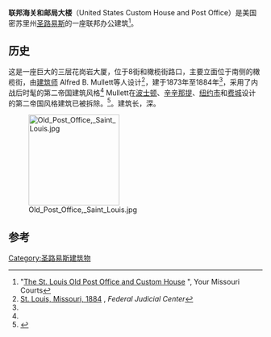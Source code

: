 {{Infobox NRHP
  | name =联邦海关和邮局大楼
  | nrhp_type = nhl
  | designated_other1_name= 圣路易斯地标
  | designated_other1_date= 
  | designated_other1_abbr= STLL
  | designated_other1_link= 圣路易斯地标
  | designated_other1_color= #aaccff
  | image = MO-St. Louis courthouse 1884.jpg
  | location= 密苏里州[[圣路易斯|圣路易斯]]
  | coordinates = {{coord|38|37|44|N|90|11|34|W|display=inline,title}}
  | built =1873-1884年
| architect= Alfred Bult Mullett
| architecture= 第二帝国
| designated_nrhp_type= 1970年12月30日<ref name="nhlsum">{{cite web|url=http://tps.cr.nps.gov/nhl/detail.cfm?ResourceId=806&ResourceType=Building|title=United States Customhouse And Post Office (St. Louis)|accessdate=2008-06-18|work=National Historic Landmark summary listing|publisher=National Park Service|deadurl=yes|archiveurl=https://web.archive.org/web/20090301043629/http://tps.cr.nps.gov/nhl/detail.cfm?ResourceId=806&ResourceType=Building|archivedate=2009-03-01}}</ref>
 | added = 1968年11月22日<ref name="nris">{{NRISref|2008a}}</ref>
 | governing_body = GENERAL SERVICES ADMINISTRATION
 | refnum=68000053
}}
'''联邦海关和邮局大楼'''（United States Custom House and Post Office）是美国密苏里州[[圣路易斯|圣路易斯]]的一座联邦办公建筑<ref>"[http://www.courts.mo.gov/page.asp?id=3502 The St. Louis Old Post Office and Custom House] {{Webarchive|url=https://archive.is/20070529040453/http://www.courts.mo.gov/page.asp?id=3502 |date=2007-05-29 }}", Your Missouri Courts</ref>。

==历史==
这是一座巨大的三层花岗岩大厦，位于8街和橄榄街路口，主要立面位于南侧的橄榄街，由[[建筑师|建筑师]] Alfred B. Mullett等人设计<ref name=fjc>[http://www.fjc.gov/history/courthouses.nsf/getcourthouse?OpenAgent&chid=22F99EEF233B35688525718B006801CD St. Louis, Missouri, 1884] {{Wayback|url=http://www.fjc.gov/history/courthouses.nsf/getcourthouse?OpenAgent&chid=22F99EEF233B35688525718B006801CD |date=20190923133854 }}, ''Federal Judicial Center''</ref>，建于1873年至1884年<ref name="nhlsum"/>，采用了内战后时髦的第二帝国建筑风格<ref name="nhlsum"/> Mullett在[[波士顿|波士顿]]、[[辛辛那提|辛辛那提]]、[[纽约市|纽约市]]和[[费城|费城]]设计的第二帝国风格建筑已被拆除。<ref name="nrhpinv1">{{cite web|url={{NHLS url|id=68000053}}|title=National Register of Historic Places Inventory Nomination: Old Post Office|last=Snell| first=Charles W.|date=February 17, 1970|publisher=National Park WService|accessdate=2009-04-27}}</ref>。建筑长{{convert|234|ft|m}}，深{{convert|179|ft|m}}。

[[File:Old_Post_Office,_Saint_Louis.jpg|180px]]

==参考==
{{reflist}}

[[Category:圣路易斯建筑物|Category:圣路易斯建筑物]]